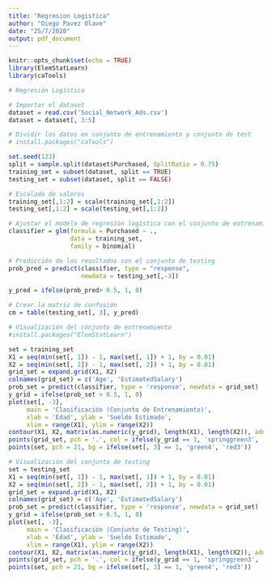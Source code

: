 ```yaml
---
title: "Regresion Logistica"
author: "Diego Pavez Olave"
date: "25/7/2020"
output: pdf_document
---
```


```r
knitr::opts_chunk$set(echo = TRUE)
library(ElemStatLearn)
library(caTools)
```

```r
# Regresión Logística

# Importar el dataset
dataset = read.csv('Social_Network_Ads.csv')
dataset = dataset[, 3:5]

```

```r
# Dividir los datos en conjunto de entrenamiento y conjunto de test
# install.packages("caTools")

set.seed(123)
split = sample.split(dataset$Purchased, SplitRatio = 0.75)
training_set = subset(dataset, split == TRUE)
testing_set = subset(dataset, split == FALSE)
```

```r
# Escalado de valores
training_set[,1:2] = scale(training_set[,1:2])
testing_set[,1:2] = scale(testing_set[,1:2])
```
```r
# Ajustar el modelo de regresión logística con el conjunto de entrenamiento.
classifier = glm(formula = Purchased ~ .,
                 data = training_set, 
                 family = binomial)
```

```r
# Predicción de los resultados con el conjunto de testing
prob_pred = predict(classifier, type = "response",
                    newdata = testing_set[,-3])

y_pred = ifelse(prob_pred> 0.5, 1, 0)
```
```r
# Crear la matriz de confusión
cm = table(testing_set[, 3], y_pred)

```

```r
# Visualización del conjunto de entrenamiento
#install.packages("ElemStatLearn")

set = training_set
X1 = seq(min(set[, 1]) - 1, max(set[, 1]) + 1, by = 0.01)
X2 = seq(min(set[, 2]) - 1, max(set[, 2]) + 1, by = 0.01)
grid_set = expand.grid(X1, X2)
colnames(grid_set) = c('Age', 'EstimatedSalary')
prob_set = predict(classifier, type = 'response', newdata = grid_set)
y_grid = ifelse(prob_set > 0.5, 1, 0)
plot(set[, -3],
     main = 'Clasificación (Conjunto de Entrenamiento)',
     xlab = 'Edad', ylab = 'Sueldo Estimado',
     xlim = range(X1), ylim = range(X2))
contour(X1, X2, matrix(as.numeric(y_grid), length(X1), length(X2)), add = TRUE)
points(grid_set, pch = '.', col = ifelse(y_grid == 1, 'springgreen3', 'tomato'))
points(set, pch = 21, bg = ifelse(set[, 3] == 1, 'green4', 'red3'))
```

```r
# Visualización del conjunto de testing
set = testing_set
X1 = seq(min(set[, 1]) - 1, max(set[, 1]) + 1, by = 0.01)
X2 = seq(min(set[, 2]) - 1, max(set[, 2]) + 1, by = 0.01)
grid_set = expand.grid(X1, X2)
colnames(grid_set) = c('Age', 'EstimatedSalary')
prob_set = predict(classifier, type = 'response', newdata = grid_set)
y_grid = ifelse(prob_set > 0.5, 1, 0)
plot(set[, -3],
     main = 'Clasificación (Conjunto de Testing)',
     xlab = 'Edad', ylab = 'Sueldo Estimado',
     xlim = range(X1), ylim = range(X2))
contour(X1, X2, matrix(as.numeric(y_grid), length(X1), length(X2)), add = TRUE)
points(grid_set, pch = '.', col = ifelse(y_grid == 1, 'springgreen3', 'tomato'))
points(set, pch = 21, bg = ifelse(set[, 3] == 1, 'green4', 'red3'))
```

